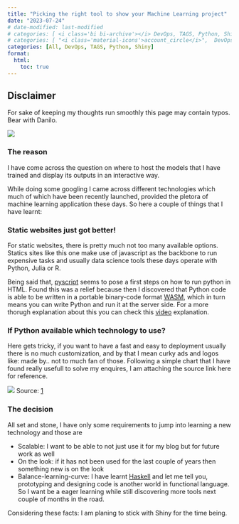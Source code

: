 ```yaml
---
title: "Picking the right tool to show your Machine Learning project"
date: "2023-07-24"
# date-modified: last-modified
# categories: [ <i class='bi bi-archive'></i> DevOps, TAGS, Python, Shiny]                    // Bootstrap Icons
# categories: [ "<i class='material-icons'>account_circle</i>",  DevOps, TAGS, Python, Shiny] // Material Icons
categories: [All, DevOps, TAGS, Python, Shiny]
format:
  html:
    toc: true
---
```



:::{.callout-note}
# Disclaimer

For sake of keeping my thoughts run smoothly this page may contain typos. Bear with Danilo.
:::

![](https://1.bp.blogspot.com/-sd4T7ClIXO0/X_G3pLu1yjI/AAAAAAAAlXs/aDcsKH4a9Hwk-p4ZyIVzWnoW9gXVYHqYgCLcBGAsYHQ/w1200-h630-p-k-no-nu/Python%2Bvs%2BJavaScript%2Bwhich%2Bis%2Bbetter%2Bto%2Blearn%2BCoding%2Bfor%2Bbeginners.png)

### The reason 
I have come across the question on where to host the models that I have trained and display its outputs in an interactive way.

While doing some googling I came across different technologies which much of which have been recently launched, provided the pletora of machine learning application these days. So here a couple of things that I have learnt:

### Static websites just got better!
For static websites, there is pretty much not too many available options. Statics sites like this one make use of javascript as the backbone to run expensive tasks and usually data science tools these days operate with Python, Julia or R.

Being said that, [pyscript](https://pyscript.net/) seems to pose a first steps on how to run python in HTML. Found this was a relief because then I discovered that Python code is able to be written in a portable binary-code format [WASM](https://g.co/kgs/RjZ9FK), which in turn means you can write Python and run it at the server side. For a more thorugh explanation about this you can check this [video](https://youtu.be/kwLu3hxwn5M?t=412) explanation.

### If Python available which technology to use?

Here gets tricky, if you want to have a fast and easy to deployment usually there is no much customization, and by that I mean curky ads and logos like: made by.. not to much fan of those. Following a simple chart that I have found really usefull to solve my enquires, I am attaching the source link here for reference.

![](https://global-uploads.webflow.com/5d3ec351b1eba4332d213004/5fa3b0d4a2043bcf84d49134_z87mnMfsPGOF7L3sGULQBusJnJTWGZHWtoizufuDR1q1A6JggFWO9IYHXf8wFyqgKhuG6hEGOPM4Acb-qmNXxwCFW95DPX9r7Syewkejb7itbmm8I_os2XI8bightYGJq7Gg-FXo.png)
Source: [1](https://www.datarevenue.com/en-blog/data-dashboarding-streamlit-vs-dash-vs-shiny-vs-voila)

### The decision

All set and stone, I have only some requirements to jump into learning a new technology and those are 

- Scalable: I want to be able to not just use it for my blog but for future work as well
- On the look: if it has not been used for the last couple of years then something new is on the look
- Balance-learning-curve: I have learnt [Haskell](https://www.google.com/search?q=which+type+of+language+is+haskell&sxsrf=AB5stBjdOjc5HiRUxNEP_nxbOOjJK0_F8Q%3A1690220246103&ei=1ra-ZNrlBd6O9u8P6Y-UsA4&ved=0ahUKEwjaqPGK8aeAAxVeh_0HHekHBeYQ4dUDCA8&uact=5&oq=which+type+of+language+is+haskell&gs_lp=Egxnd3Mtd2l6LXNlcnAiIXdoaWNoIHR5cGUgb2YgbGFuZ3VhZ2UgaXMgaGFza2VsbEgAUABYAHAAeACQAQCYAQCgAQCqAQC4AQPIAQDiAwQYACBB&sclient=gws-wiz-serp) and let me tell you, prototyping and designing code is another world in functional language. So I want be a eager learning while still discovering more tools next couple of months in the road.

Considering these facts: I am planing to stick with Shiny for the time being.










